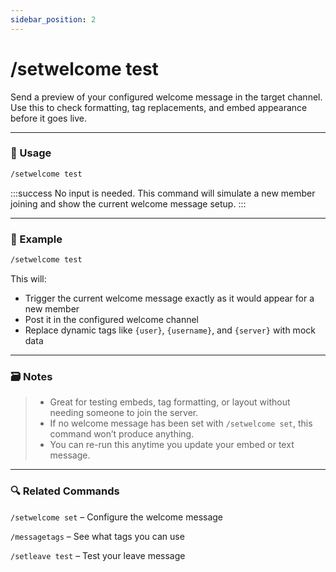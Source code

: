 ```yaml
---
sidebar_position: 2
---
```


# /setwelcome test

Send a preview of your configured welcome message in the target channel. Use this to check formatting, tag replacements, and embed appearance before it goes live.

<hr className="md-divider-gradient" />

### 💬 Usage
```bash
/setwelcome test
```

:::success
No input is needed. This command will simulate a new member joining and show the current welcome message setup.
:::

<hr className="md-divider-gradient" />

### 📌 Example
```bash
/setwelcome test
```
This will:
- Trigger the current welcome message exactly as it would appear for a new member
- Post it in the configured welcome channel
- Replace dynamic tags like `{user}`, `{username}`, and `{server}` with mock data

<hr className="md-divider-gradient" />

### 🗃️ Notes
> - Great for testing embeds, tag formatting, or layout without needing someone to join the server.
> - If no welcome message has been set with `/setwelcome set`, this command won’t produce anything.
> - You can re-run this anytime you update your embed or text message.

<hr className="md-divider-gradient" />

### 🔍 Related Commands
`/setwelcome set` – Configure the welcome message

`/messagetags` – See what tags you can use

`/setleave test` – Test your leave message